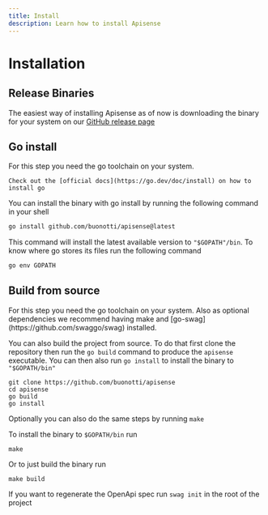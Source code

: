 ---
title: Install
description: Learn how to install Apisense
---

# Installation

## Release Binaries

The easiest way of installing Apisense as of now is downloading the binary for your system
on our [GitHub release page](https://github.com/buonotti/apisense/releases/)

## Go install

<Aside>
    For this step you need the go toolchain on your system.

    Check out the [official docs](https://go.dev/doc/install) on how to install go
</Aside>

You can install the binary with go install by running the following command in your shell

```bash
go install github.com/buonotti/apisense@latest
```

This command will install the latest available version to `"$GOPATH"/bin`.
To know where go stores its files run the following command

```bash
go env GOPATH
```

## Build from source

<Aside>
    For this step you need the go toolchain on your system.
    Also as optional dependencies we recommend having make and [go-swag](https://github.com/swaggo/swag) installed.
</Aside>

You can also build the project from source.
To do that first clone the repository then run the `go build` command to produce the `apisense` executable.
You can then also run `go install` to install the binary to `"$GOPATH/bin"`

```shell
git clone https://github.com/buonotti/apisense
cd apisense
go build
go install
```

Optionally you can also do the same steps by running `make`

To install the binary to `$GOPATH/bin` run

```shell
make
```

Or to just build the binary run

```shell
make build
```

If you want to regenerate the OpenApi spec run `swag init` in the root of the project
